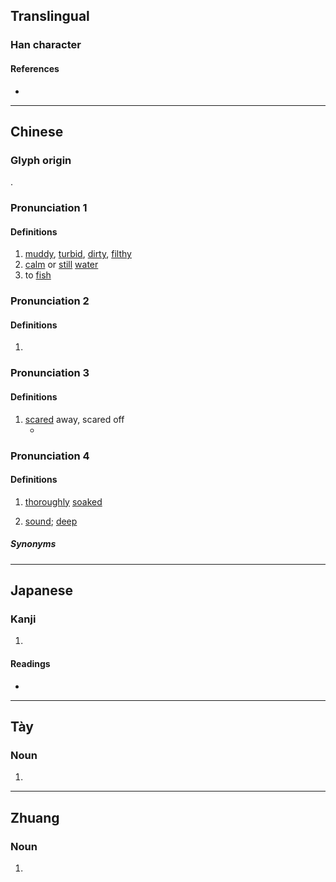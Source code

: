 {{character info}}
==Translingual==

===Han character===
{{Han char|rn=85|rad=水|as=08|sn=11|four=38132|canj=EOIP|ids=⿰氵念}}

====References====
* {{Han ref|kx=0631.170|dkj=17685|dj=1034.060|hdz=31655.040|uh=6DF0|ud=28144|bh=D5F9|bd=54777}}

----

==Chinese==
{{zh-forms}}

===Glyph origin===
{{Han etym}}
{{Han compound|水|alt1=氵|念|ls=psc|c1=s|c2=p}}.

===Pronunciation 1===
{{zh-pron
|m=niǎn
|c=naam5
|mc=3
|oc=1
|cat=a,n,v,adv
}}

====Definitions====
{{zh-hanzi}}

# [[muddy]], [[turbid]], [[dirty]], [[filthy]]
# [[calm]] or [[still]] [[water]]
# to [[fish]]

===Pronunciation 2===
{{zh-pron
|m=niǎn
|c=nim5
|mc=2
|oc=2
|cat=
}}

====Definitions====
{{zh-hanzi}}

# {{rfdef|zh}}

===Pronunciation 3===
{{zh-pron
|m=shěn
|c=sam2
|mc=1
|cat=v
}}

====Definitions====
{{zh-hanzi}}

# [[scared]] away, scared off
#* {{zh-x|何謂 四靈？麟-鳳-龜-龍，謂 之 四靈。故 龍 以為{wéi} 畜，故 魚-鮪 不-淰{shěn}；鳳 以為{wéi} 畜，故 鳥 不-獝{yù}；麟 以為{wéi} 畜，故 獸 不-狘{xuè}；龜 以為{wéi} 畜，故 人情 不失。|What were the {{w|Four Holy Beasts|four numinous creatures}}? They were the lin, the feng, the tortoise, and the dragon. When the dragon becomes a domestic animal, (all other) fishes and the {{w|Chinese paddlefish|paddlefish}} '''do not dive underwater scared''' (from men). When the feng becomes so, the birds do not fly from them in terror. When the Qi-lin does so, the beasts do not scamper away. When the tortoise does so, the feelings of men take no erroneous course.|ref=Liji-L}}

===Pronunciation 4===
{{zh-pron
|c=nam6
|cat=a
}}

====Definitions====
{{zh-hanzi}}

# {{lb|zh|Cantonese}} [[thoroughly]] [[soak]]ed
# {{lb|zh|Cantonese|of sleep}} [[sound]]; [[deep]]

=====Synonyms=====
{{zh-dial|沉}}

----

==Japanese==

===Kanji===
{{ja-kanji|grade=|rs=水08}}

# {{rfdef|ja|sort=水08}}

====Readings====
* {{ja-readings|on=[[でん]] (den), [[だん]] (dan), [[ねん]] (nen), [[あん]] (an), [[おん]] (on)|kun=[[にごる]] (nigoru)}}

----

==Tày==

===Noun===
{{tyz-noun}}

# {{tyz-Nom form of|nặm|[[water]]}}

----

==Zhuang==

===Noun===
{{za-head|noun}}

# {{za-sawndip form of|raemx}}